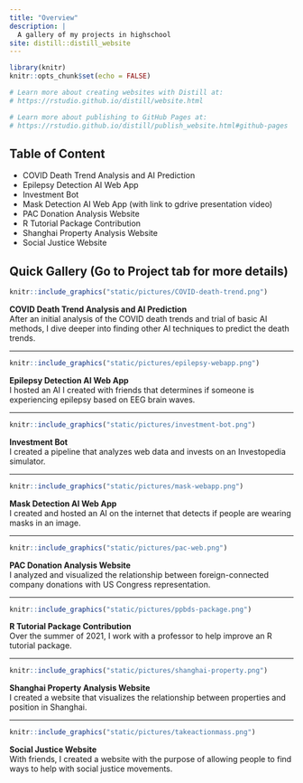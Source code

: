```yaml
---
title: "Overview"
description: |
  A gallery of my projects in highschool
site: distill::distill_website
---
```


```r
library(knitr)
knitr::opts_chunk$set(echo = FALSE)

# Learn more about creating websites with Distill at:
# https://rstudio.github.io/distill/website.html

# Learn more about publishing to GitHub Pages at:
# https://rstudio.github.io/distill/publish_website.html#github-pages

```

## Table of Content
- COVID Death Trend Analysis and AI Prediction
- Epilepsy Detection AI Web App
- Investment Bot
- Mask Detection AI Web App (with link to gdrive presentation video)
- PAC Donation Analysis Website
- R Tutorial Package Contribution
- Shanghai Property Analysis Website
- Social Justice Website

## Quick Gallery (Go to Project tab for more details)

<div>
```r
knitr::include_graphics("static/pictures/COVID-death-trend.png")
```
**COVID Death Trend Analysis and AI Prediction** <br> After an initial analysis of the COVID death trends and trial of basic AI methods, I dive deeper into finding other AI techniques to predict the death trends.
</div>

<div>
<hr>
</div>

<div>
```r
knitr::include_graphics("static/pictures/epilepsy-webapp.png")
```
**Epilepsy Detection AI Web App** <br> I hosted an AI I created with friends that determines if someone is experiencing epilepsy based on EEG brain waves.
</div>

<div>
<hr>
</div>

<div>
```r
knitr::include_graphics("static/pictures/investment-bot.png")
```
**Investment Bot** <br> I created a pipeline that analyzes web data and invests on an Investopedia simulator.
</div>

<div>
<hr>
</div>

<div>
```r
knitr::include_graphics("static/pictures/mask-webapp.png")
```
**Mask Detection AI Web App** <br> I created and hosted an AI on the internet that detects if people are wearing masks in an image.
</div>

<div>
<hr>
</div>

<div>
```r
knitr::include_graphics("static/pictures/pac-web.png")
```
**PAC Donation Analysis Website** <br> I analyzed and visualized the relationship between foreign-connected company donations with US Congress representation.
</div>

<div>
<hr>
</div>

<div>
```r
knitr::include_graphics("static/pictures/ppbds-package.png")
```
**R Tutorial Package Contribution** <br> Over the summer of 2021, I work with a professor to help improve an R tutorial package.
</div>

<div>
<hr>
</div>

<div>
```r
knitr::include_graphics("static/pictures/shanghai-property.png")
```
**Shanghai Property Analysis Website** <br> I created a website that visualizes the relationship between properties and position in Shanghai.
</div>

<div>
<hr>
</div>

<div>
```r
knitr::include_graphics("static/pictures/takeactionmass.png")
```
**Social Justice Website** <br> With friends, I created a website with the purpose of allowing people to find ways to help with social justice movements.
</div>







